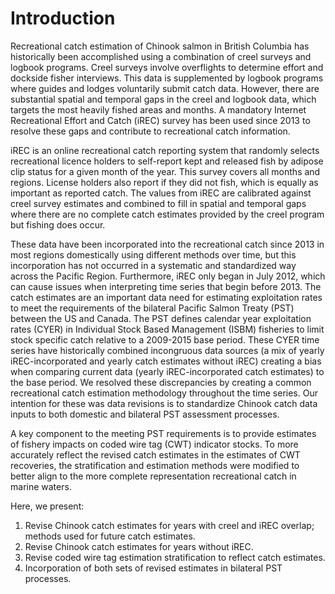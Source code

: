 # Introduction {#sec:introduction}

Recreational catch estimation of Chinook salmon in British Columbia has historically been accomplished using a combination of creel surveys and logbook programs. Creel surveys involve overflights to determine effort and dockside fisher interviews. This data is supplemented by logbook programs where guides and lodges voluntarily submit catch data. However, there are substantial spatial and temporal gaps in the creel and logbook data, which targets the most heavily fished areas and months. A mandatory Internet Recreational Effort and Catch (iREC) survey has been used since 2013 to resolve these gaps and contribute to recreational catch information.

iREC is an online recreational catch reporting system that randomly selects recreational licence holders to self-report kept and released fish by adipose clip status for a given month of the year. This survey covers all months and regions. License holders also report if they did not fish, which is equally as important as reported catch. The values from iREC are calibrated against creel survey estimates and combined to fill in spatial and temporal gaps where there are no complete catch estimates provided by the creel program but fishing does occur.

These data have been incorporated into the recreational catch since 2013 in most regions domestically using different methods over time, but this incorporation has not occurred in a systematic and standardized way across the Pacific Region. Furthermore, iREC only began in July 2012, which can cause issues when interpreting time series that begin before 2013. The catch estimates are an important data need for estimating exploitation rates to meet the requirements of the bilateral Pacific Salmon Treaty (PST) between the US and Canada. The PST defines calendar year exploitation rates (CYER) in Individual Stock Based Management (ISBM) fisheries to limit stock specific catch relative to a 2009-2015 base period. These CYER time series have historically combined incongruous data sources (a mix of yearly iREC-incorporated and yearly catch estimates without iREC) creating a bias when comparing current data (yearly iREC-incorporated catch estimates) to the base period. We resolved these discrepancies by creating a common recreational catch estimation methodology throughout the time series. Our intention for these was data revisions is to standardize Chinook catch data inputs to both domestic and bilateral PST assessment processes.

A key component to the meeting PST requirements is to provide estimates of fishery impacts on coded wire tag (CWT) indicator stocks.  To more accurately reflect the revised catch estimates in the estimates of CWT recoveries, the stratification and estimation methods were modified to better align to the more complete representation recreational catch in marine waters.

Here, we present:

 1. Revise Chinook catch estimates for years with creel and iREC overlap; methods used for future catch estimates.
 2. Revise Chinook catch estimates for years without iREC.
 3. Revise coded wire tag estimation stratification to reflect catch estimates.
 4. Incorporation of both sets of revised estimates in bilateral PST processes.
